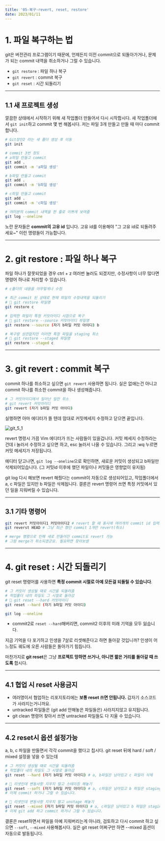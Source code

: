 ```yaml
---
title: '05-복구-revert, reset, restore'
date: 2023/01/11
---
```


# 1. 파일 복구하는 법

git은 버전관리 프로그램이기 때문에,
언제든지 이전 commit으로 되돌아가거나, 문제가 되는 commit 내역을 취소하거나 그럴 수 있습니다.

- `git restore` : 파일 하나 복구
- `git revert` : commit 복구
- `git reset` : 시간 되돌리기

---

## 1.1 새 프로젝트 생성

깔끔한 상태에서 시작하기 위해 새 작업폴더 만들어서 다시 시작합시다.
새 작업폴더에서 `git init`하고 commit 몇 번 해봅시다. 저는 파일 3개 만들고 만들 때 마다 commit 합니다.

```bash
# Git장인2 라는 새 폴더 생성 후 이동
git init

# commit 3번 정도
# a파일 만들고 commit
git add .
git commit -m 'a파일 생성'

# b파일 만들고 commit
git add .
git commit -m 'b파일 생성'

# c파일 만들고 commit
git add .
git commit -m 'c파일 생성'

# 여러분의 commit 내역을 한 줄로 이쁘게 보여줌
git log --oneline
```

노란 문자들은 **commit의 고유 id** 입니다. 고유 id를 이용해야 "그 고유 id로 되돌려주세요~" 이런 명령들이 가능합니다.

---

# 2. git restore : 파일 하나 복구

파일 하나가 잘못되었을 경우 ctrl + z 여러번 눌러도 되겠지만, 수정사항이 너무 많다면 명령어 하나로 처리할 수 있습니다.

```bash
# c폴더의 내용을 아무렇게나 수정

# 최근 commit 된 상태로 현재 파일의 수정내역을 되돌리기
# 📝 git restore 파일명
git restore c

# 입력한 파일이 특정 커밋아이디 시점으로 복구
# 📝 git restore --source 커밋아이디 파일명
git restore --source (자기 b파일 커밋 아이디) b

# 복구랑 상관없지만 이러면 특정 파일을 staging 취소
# 📝 git restore --staged 파일명
git restore --staged c
```

---

# 3. git revert : commit 복구

commit 하나를 취소하고 싶으면 `git revert` 사용하면 됩니다.
실은 없애는건 아니고 commit 하나를 취소한 commit을 하나 생성해줍니다.

```bash
# 그 커밋아이디에서 일어난 일만 취소
# git revert 커밋아이디
git revert (자기 b파일 커밋 아이디)
```

실행하면 아마 에디터가 뜰 텐데 맘대로 커밋메세지 수정하고 닫으면 끝입니다.

![git_5_1](https://raw.githubusercontent.com/berenickt/image-server/main/img/git_5_1.png)

revert 명령시 가끔 Vim 에디터가 뜨는 사람들이 있을겁니다.
커밋 메세지 수정하라는건데 i 눌러서 수정하고 싶으면 하고, esc 눌러서 나올 수 있습니다.
그리고 :wq 누르면 커밋 메세지가 저장됩니다.

에디터 닫고나면, `git log --oneline`으로 확인하면, 새로운 커밋이 생성되고 b파일만 삭제되어있습니다.
(그 커밋id 이후에 했던 파일이나 커밋들은 영향없이 유지됨)

git log 다시 해보면 revert 해줬다는 commit이 자동으로 생성되어있고, 작업폴더에서 a, c 파일은 있지만 b 파일은 삭제됩니다.
결론은 revert 명령어 쓰면 특정 커밋에서 있던 일을 지워버릴 수 있습니다.

---

## 3.1 기타 명령어

```bash
git revert 커밋아이디1 커밋아이디2 # revert 할 때 동시에 여러개의 commit id 입력가능
git reverst HEAD # 그냥 최근 했던 commit 1개만 revert(취소)

# merge 명령으로 인해 새로 만들어진 commit도 revert 가능
# 그럼 merge가 취소되겠군요. 필요하면 찾아보셈
```

---

# 4. git reset : 시간 되돌리기

git reset 명령어를 사용하면 **특정 commit 시절로 아예 모든걸 되돌릴 수 있습니다**.

```bash
# 그 커밋이 생성될 때로 시간을 되돌려줌
# 작업폴더 내의 파일도 그 시절로 돌아감
# 📝 git reset --hard 커밋아이디
git reset --hard (자기 b파일 커밋 아이디)

git log --oneline
```

- commit2로 `reset --hard`해버리면, commit2 이후의 미래 기억을 모두 잃습니다.

지금 기억을 다 포기하고 인생을 7살로 리셋해준다고 하면 돌아갈 것입니까?
인생이 어느정도 궤도에 오른 사람들은 돌아가기 힘듭니다.

마찬가지로 **git reset**은 그냥 **프로젝트 망하면 쓰거나, 아니면 짧은 거리를 돌아갈 때 쓰도록** 합시다.

---

## 4.1 협업 시 reset 사용금지

- 여러명이서 협업하는 리포지토리에는 **보통 reset 쓰면 안됩니다.** 갑자기 소스코드가 사라지는거니까요.
- untracked 파일들은 (git add 안해놓은 파일들은) 사라지지않고 유지됩니다.
- git clean 명령어 찾아서 쓰면 untracked 파일들도 다 지울 수 있습니다.

---

## 4.2 reset시 옵션 설정가능

a, b, c 파일을 만들면서 각각 commit을 했다고 칩시다.
git reset 뒤에 hard / soft / mixed 설정을 넣을 수 있는데

```bash
# 그 커밋이 생성될 때로 시간을 되돌려줌
# 작업폴더 내의 파일도 그 시절로 돌아감
git reset --hard (자기 b파일 커밋 아이디) # a, b파일은 남아있고 c 파일이 삭제

# 📝 리셋인데 변동사항 지우지 말고 스테이징 해놓기
git reset --soft (자기 b파일 커밋 아이디) # a, c파일은 남아있고 b 파일은 staging area에 남아있음
# 이제 commit 하거나 그럴 수 있습니다.

# 📝 리셋인데 변동사항 지우지 말고 unstage 해놓기
git reset --mixed (자기 b파일 커밋 아이디) # a, c파일은 남아있고 b 파일은 staging 되지 않은 상태
# 이제 git add 하고 commit 하거나 그럴 수 있습니다.
```

결론은 reset하면서 파일을 아예 지워버리는게 아니라,
검토하고 다시 commit 하고 싶으면 `--soft`, `--mixed` 사용해봅시다.
실은 git reset 어쩌구만 하면 --mixed 옵션이 자동으로 발동됩니다.
